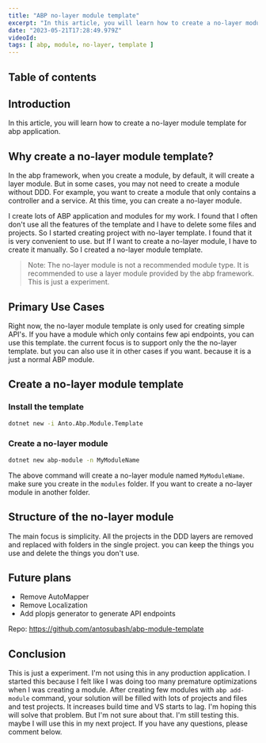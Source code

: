 ```yaml
---
title: "ABP no-layer module template"
excerpt: "In this article, you will learn how to create a no-layer module template for abp application."
date: "2023-05-21T17:28:49.979Z"
videoId: 
tags: [ abp, module, no-layer, template ]
---
```


## Table of contents

## Introduction

In this article, you will learn how to create a no-layer module template for abp application.

## Why create a no-layer module template?

In the abp framework, when you create a module, by default, it will create a layer module. But in some cases, you may not need to create a module without DDD. For example, you want to create a module that only contains a controller and a service. At this time, you can create a no-layer module.

I create lots of ABP application and modules for my work. I found that I often don't use all the features of the template and I have to delete some files and projects. So I started creating project with no-layer template. I found that it is very convenient to use. but If I want to create a no-layer module, I have to create it manually. So I created a no-layer module template. 

> Note: The no-layer module is not a recommended module type. It is recommended to use a layer module provided by the abp framework. This is just a experiment.

## Primary Use Cases

Right now, the no-layer module template is only used for creating simple API's. If you have a module which only contains few api endpoints, you can use this template. the current focus is to support only the the no-layer template. but you can also use it in other cases if you want. because it is a just a normal ABP module.

## Create a no-layer module template

### Install the template

```bash
dotnet new -i Anto.Abp.Module.Template
```

### Create a no-layer module

```bash
dotnet new abp-module -n MyModuleName
```

The above command will create a no-layer module named `MyModuleName`. make sure you create in the `modules` folder. If you want to create a no-layer module in another folder.

## Structure of the no-layer module

The main focus is simplicity. All the projects in the DDD layers are removed and replaced with folders in the single project. you can keep the things you use and delete the things you don't use.

## Future plans

- Remove AutoMapper
- Remove Localization
- Add plopjs generator to generate API endpoints

Repo: https://github.com/antosubash/abp-module-template

## Conclusion

This is just a experiment. I'm not using this in any production application. I started this because I felt like I was doing too many premature optimizations when I was creating a module. After creating few modules with `abp add-module` command, your solution will be filled with lots of projects and files and test projects. It increases build time and VS starts to lag. I'm hoping this will solve that problem. But I'm not sure about that. I'm still testing this. maybe I will use this in my next project. If you have any questions, please comment below.










